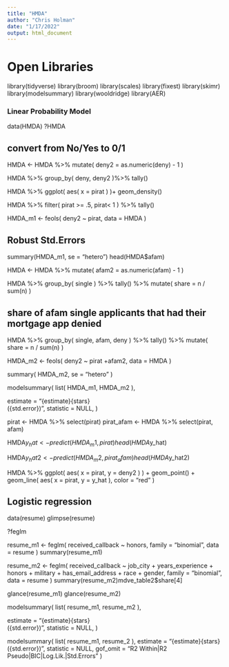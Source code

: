 ```yaml
---
title: "HMDA"
author: "Chris Holman"
date: "1/17/2022"
output: html_document
---
```


# Open Libraries
library(tidyverse)
library(broom)
library(scales)
library(fixest)
library(skimr)
library(modelsummary)
library(wooldridge)
library(AER)

### Linear Probability Model
data(HMDA)
?HMDA

## convert from No/Yes to 0/1

HMDA <- 
  HMDA %>%
  mutate(
    deny2 = as.numeric(deny) - 1
  )

HMDA %>%
  group_by(
    deny, deny2
  )%>%
  tally()

HMDA %>%
  ggplot(
    aes(
      x = pirat
    )
    )+ 
      geom_density()

HMDA %>%
filter(
  pirat >= .5,
  pirat< 1
) %>%
  tally()

HMDA_m1 <-
  feols(
    deny2 ~ pirat,
    data = HMDA
  )

## Robust Std.Errors
summary(HMDA_m1,
        se = "hetero")
head(HMDA$afam)

HMDA <-
  HMDA %>%
  mutate(
    afam2 = as.numeric(afam) - 1
  )

HMDA %>%
  group_by(
    single
  ) %>%
  tally() %>%
  mutate(
    share = n / sum(n) 
  )

## share of afam single applicants that had their mortgage app denied
HMDA %>%
  group_by(
    single,
    afam,
    deny
  ) %>%
  tally() %>%
  mutate(
    share = n / sum(n) 
  )

HMDA_m2 <-
  feols(
    deny2 ~ pirat +afam2,
    data = HMDA
)

summary(
  HMDA_m2,
  se = "hetero"
)

modelsummary(
  list(
    HMDA_m1,
    HMDA_m2
  ),
  
  estimate = "{estimate}{stars} <br> ({std.error})",
  statistic = NULL,
)

pirat <- HMDA %>% select(pirat)
pirat_afam <- HMDA %>% select(pirat, afam)

HMDA$y_hat <- predict(HMDA_m1, pirat)
head(HMDA$y_hat)

HMDA$y_hat2 <- predict(HMDA_m2, pirat_afam)
head(HMDA$y_hat2)

HMDA %>% 
  ggplot(
    aes(
      x = pirat,
      y = deny2
    )
  ) + 
  geom_point() +
  geom_line(
    aes(
      x = pirat,
      y = y_hat
    ),
    color = "red"
  )


## Logistic regression
data(resume)
glimpse(resume)

?feglm

resume_m1 <-
  feglm(
    received_callback ~ honors,
    family = "binomial",
    data = resume
  )
summary(resume_m1)

resume_m2 <-
  feglm(
    received_callback ~ 
      job_city +
      years_experience +
      honors + 
      military +
      has_email_address +
      race +
      gender,
    family = "binomial",
    data = resume
  )
summary(resume_m2)mdve_table2$share[4]

glance(resume_m1)
glance(resume_m2)

modelsummary(
  list(
    resume_m1,
    resume_m2
  ),
  
  estimate = "{estimate}{stars} <br> ({std.error})",
  statistic = NULL,
)

modelsummary(
  list(
   resume_m1,
    resume_2
  ),
  estimate = "{estimate}{stars} <br> ({std.error})",
  statistic = NULL,
  gof_omit = "R2 Within|R2 Pseudo|BIC|Log.Lik.|Std.Errors"
)
